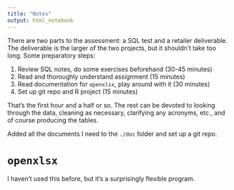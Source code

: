 ```yaml
---
title: "Notes"
output: html_notebook
---
```


There are two parts to the assessment: a SQL test and a retailer deliverable. The deliverable is the larger of the two projects, but it shouldn't take too long. Some preparatory steps: 

1. Review SQL notes, do some exercises beforehand (30-45 minutes)
2. Read and thoroughly understand assignment (15 minutes)
3. Read documentation for `openxlsx`, play around with it (30 minutes)
4. Set up git repo and R project (15 minutes)

That's the first hour and a half or so. The rest can be devoted to looking through the data, cleaning as necessary, clarifying any acronyms, etc., and of course producing the tables. 

Added all the documents I need to the `./doc` folder and set up a git repo. 


# `openxlsx` 
I haven't used this before, but it's a surprisingly flexible program. 